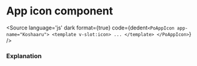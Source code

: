 # App icon component




<Meta title="Shell/App Icon" component={PoAppIcon} />

<Description of={PoAppIcon} />

<Canvas withToolbar>
    <div class="po-bg-mpao-blue po-p-5">
        <Story id="shell-app-icon--app-icon" />
    </div>
</Canvas>

<Source
  language='js'
  dark
  format={true}
  code={dedent`
   <PoAppIcon app-name="Koshaaru">
        <template v-slot:icon>
        ...
        </template>
    </PoAppIcon>
  `}
/>

### Explanation

<ArgsTable of={PoAppIcon} />